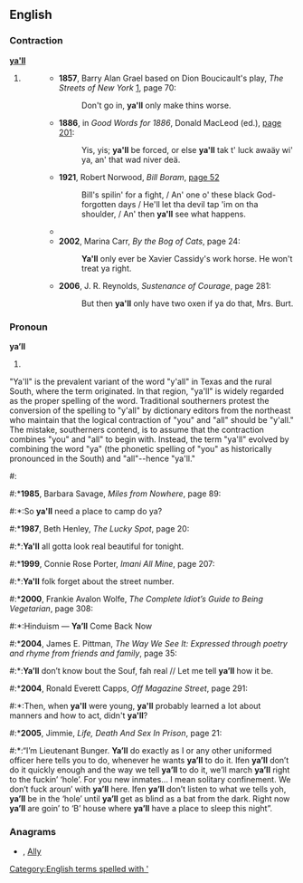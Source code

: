==English==

===Contraction===
'''[[ya]][['ll]]'''

# {{eye dialect|[[you'll]]}}
#: {{quotations-top}}
#:*'''1857''', Barry Alan Grael based on Dion Boucicault's play, ''The Streets of New York'' [http://books.google.com/books?id=dVr8FZH65foC], page 70:
#:*:Don't go in, '''ya'll''' only make thins worse.
#:*'''1886''', in ''Good Words for 1886'', Donald MacLeod (ed.),  [http://books.google.com/books?id=d4JMAAAAMAAJ&pg=PA201&dq=ya%27ll page 201]:
#:*:Yis, yis; '''ya'll''' be forced, or else '''ya'll''' tak t' luck awaäy wi' ya, an' that wad niver deä.
#:*'''1921''', Robert Norwood, ''Bill Boram'', [http://books.google.com/books?id=frIVwVBGcWEC&pg=PA52&dq=ya%27ll page 52]
#:*:Bill's spilin' for a fight, / An' one o' these black God-forgotten days / He'll let tha devil tap 'im on tha shoulder, / An' then '''ya'll''' see what happens.
#:*{{quote-book|#:*|1985|V.C. Andrews|Heaven|page=243|isbn=0671729446|url=http://books.google.com/books?id=XJVw075VNtwC|
passage='''Ya'll''' like that. '''Ya'll''' come out smellin like a rose, looking like one, too.}}
#:*'''2002''', Marina Carr, ''By the Bog of Cats'', page 24:
#:*:'''Ya'll''' only ever be Xavier Cassidy's work horse. He won't treat ya right.
#:*'''2006''', J. R. Reynolds, ''Sustenance of Courage'', page 281:
#:*:But then '''ya'll''' only have two oxen if ya do that, Mrs. Burt.
{{quotations-bottom}}

===Pronoun===
'''ya’ll''' {{p}}

# {{nonstandard}} {{misspelling of|y’all}}

"Ya'll" is the prevalent variant of the word "y'all" in Texas and the rural South, where the term originated. In that region, "ya'll" is widely regarded as the proper spelling of the word. Traditional southerners protest the conversion of the spelling to "y'all" by dictionary editors from the northeast who maintain that the logical contraction of "you" and "all" should be "y'all." The mistake, southerners contend, is to assume that the contraction combines "you" and "all" to begin with. Instead, the term "ya'll" evolved by combining the word "ya" (the phonetic spelling of "you" as historically pronounced in the South) and "all"--hence "ya'll."  

#: {{quotations-top}}
#:*'''1985''', Barbara Savage, ''Miles from Nowhere'', page 89:
#:*:So '''ya'll''' need a place to camp do ya?
#:*'''1987''', Beth Henley, ''The Lucky Spot'', page 20:
#:*:'''Ya'll''' all gotta look real beautiful for tonight.
#:*'''1999''', Connie Rose Porter, ''Imani All Mine'', page 207:
#:*:'''Ya'll''' folk forget about the street number.
#:*'''2000''', Frankie Avalon Wolfe, ''The Complete Idiot’s Guide to Being Vegetarian'', page 308:
#:*:Hinduism — '''Ya’ll''' Come Back Now
#:*'''2004''', James E. Pittman, ''The Way We See It: Expressed through poetry and rhyme from friends and family'', page 35:
#:*:'''Ya’ll''' don’t know bout the Souf, fah real // Let me tell '''ya’ll''' how it be.
#:*'''2004''', Ronald Everett Capps, ''Off Magazine Street'', page 291:
#:*:Then, when '''ya'll''' were young, '''ya'll''' probably learned a lot about manners and how to act, didn't '''ya'll'''?
#:*'''2005''', Jimmie, ''Life, Death And Sex In Prison'', page 21:
#:*:“I’m Lieutenant Bunger. '''Ya’ll''' do exactly as I or any other uniformed officer here tells you to do, whenever he wants '''ya’ll''' to do it. Ifen '''ya’ll''' don’t do it quickly enough and the way we tell '''ya’ll''' to do it, we’ll march '''ya’ll''' right to the fuckin’ ‘hole’. For you new inmates… I mean solitary confinement. We don’t fuck aroun’ with '''ya’ll''' here. Ifen '''ya’ll''' don’t listen to what we tells yoh, '''ya’ll''' be in the ‘hole’ until '''ya’ll''' get as blind as a bat from the dark. Right now '''ya’ll''' are goin’ to ‘B’ house where '''ya’ll''' have a place to sleep this night”.
{{quotations-bottom}}

===Anagrams===
* {{alphagram|[[ally#English|ally]]}} , [[Ally#English|Ally]]

[[Category:English terms spelled with ']]